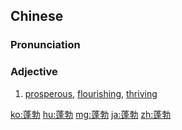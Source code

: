 ==Chinese==
{{zh-forms}}

===Pronunciation===
{{zh-pron
|m=péngbó
|c=pung4 but6
|mn=phông-pu̍t
|cat=a
}}

===Adjective===
{{zh-adj}}
# [[prosperous]], [[flourishing]], [[thriving]]

[[ko:蓬勃]]
[[hu:蓬勃]]
[[mg:蓬勃]]
[[ja:蓬勃]]
[[zh:蓬勃]]